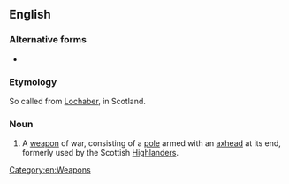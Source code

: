 ==English==

===Alternative forms===
* {{l|en|Lochaber axe}}

===Etymology===
So called from [[Lochaber]], in Scotland.

===Noun===
{{head|en|noun|head=[[Lochaber]] [[ax]]}}

# A [[weapon]] of war, consisting of a [[pole]] armed with an [[axhead]] at its end, formerly used by the Scottish [[Highlander]]s.

[[Category:en:Weapons]]
